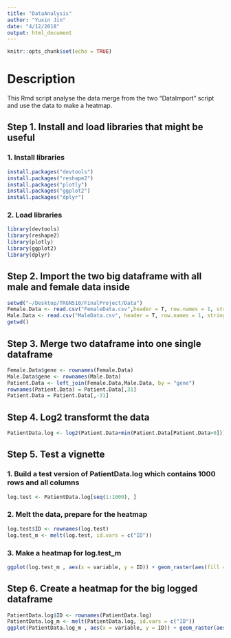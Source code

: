 ```yaml
---
title: "DataAnalysis"
author: "Yuxin Jin"
date: "4/12/2018"
output: html_document
---
```


```r
knitr::opts_chunk$set(echo = TRUE)
```

# Description

This Rmd script analyse the data merge from the two "DataImport" script and use the data to make a heatmap.

## Step 1. Install and load libraries that might be useful

### 1. Install libraries
```r
install.packages("devtools")
install.packages("reshape2")
install.packages("plotly")
install.packages("ggplot2")
install.packages("dplyr")
```

### 2. Load libraries
```r
library(devtools)
library(reshape2)
library(plotly)
library(ggplot2)
library(dplyr)
```

## Step 2. Import the two big dataframe with all male and female data inside
```r
setwd("~/Desktop/TRGN510/FinalProject/Data")
Female.Data <- read.csv("FemaleData.csv",header = T, row.names = 1, stringsAsFactors = F)
Male.Data <- read.csv("MaleData.csv", header = T, row.names = 1, stringsAsFactors = F)
getwd()
```

## Step 3. Merge two dataframe into one single dataframe
```r
Female.Data$gene <- rownames(Female.Data)
Male.Data$gene <- rownames(Male.Data)
Patient.Data <- left_join(Female.Data,Male.Data, by = "gene")
rownames(Patient.Data) = Patient.Data[,31]
Patient.Data = Patient.Data[,-31]
```

## Step 4. Log2 transformt the data
```r
PatientData.log <- log2(Patient.Data+min(Patient.Data[Patient.Data>0]))
```

## Step 5.  Test a vignette

### 1. Build a test version of PatientData.log which contains 1000 rows and all columns
```r
log.test <- PatientData.log[seq(1:1000), ]
```

### 2. Melt the data, prepare for the heatmap
```r
log.test$ID <- rownames(log.test)
log.test_m <- melt(log.test, id.vars = c("ID"))
```

### 3. Make a heatmap for log.test_m
```r
ggplot(log.test_m , aes(x = variable, y = ID)) + geom_raster(aes(fill = value)) 
```

## Step 6. Create a heatmap for the big logged dataframe
```r
PatientData.log$ID <- rownames(PatientData.log)
PatientData.log_m <- melt(PatientData.log, id.vars = c("ID"))
ggplot(PatientData.log_m , aes(x = variable, y = ID)) + geom_raster(aes(fill = value))
```

